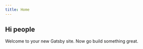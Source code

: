 ```yaml
---
title: Home
---
```


## Hi people
Welcome to your new Gatsby site.
Now go build something great.

<!-- ![gatsby-astronaut](./images/gatsby-astronaut.png) -->
